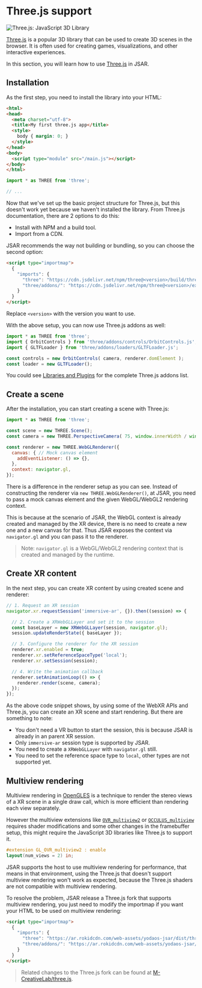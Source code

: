 # Three.js support

![Three.js: JavaScript 3D Library](/logo-threejs.svg 'width=200px,align=left')

[Three.js][] is a popular 3D library that can be used to create 3D scenes in the browser. It is often used for creating games, visualizations, and other interactive experiences.

In this section, you will learn how to use [Three.js][] in JSAR.

## Installation

As the first step, you need to install the library into your HTML:

```html title="index.html"
<html>
<head>
  <meta charset="utf-8">
  <title>My first three.js app</title>
  <style>
    body { margin: 0; }
  </style>
</head>
<body>
  <script type="module" src="/main.js"></script>
</body>
</html>
```

```js title="main.js"
import * as THREE from 'three';

// ...
```

Now that we've set up the basic project structure for Three.js, but this doesn't work yet because we haven't installed the library. From Three.js documentation, there are 2 options to do this:

- Install with NPM and a build tool.
- Import from a CDN.

JSAR recommends the way not building or bundling, so you can choose the second option:

```html
<script type="importmap">
  {
    "imports": {
      "three": "https://cdn.jsdelivr.net/npm/three@<version>/build/three.module.js",
      "three/addons/": "https://cdn.jsdelivr.net/npm/three@<version>/examples/jsm/"
    }
  }
</script>
```

Replace `<version>` with the version you want to use.

With the above setup, you can now use Three.js addons as well:

```js
import * as THREE from 'three';
import { OrbitControls } from 'three/addons/controls/OrbitControls.js';
import { GLTFLoader } from 'three/addons/loaders/GLTFLoader.js';

const controls = new OrbitControls( camera, renderer.domElement );
const loader = new GLTFLoader();
```

You could see [Libraries and Plugins][] for the complete Three.js addons list.

## Create a scene

After the installation, you can start creating a scene with Three.js:

```js
import * as THREE from 'three';

const scene = new THREE.Scene();
const camera = new THREE.PerspectiveCamera( 75, window.innerWidth / window.innerHeight, 0.1, 1000 );

const renderer = new THREE.WebGLRenderer({
  canvas: { // Mock canvas element
    addEventListener: () => {},
  },
  context: navigator.gl,
});
```

There is a difference in the renderer setup as you can see. Instead of constructing the renderer via `new THREE.WebGLRenderer()`, at JSAR, you need to pass a mock canvas element and the given WebGL/WebGL2 rendering context.

This is because at the scenario of JSAR, the WebGL context is already created and managed by the XR device, there is no need to create a new one and a new canvas for that. Thus JSAR exposes the context via `navigator.gl` and you can pass it to the renderer.

> Note: `navigator.gl` is a WebGL/WebGL2 rendering context that is created and managed by the runtime.

## Create XR content

In the next step, you can create XR content by using created scene and renderer:

```js
// 1. Request an XR session
navigator.xr.requestSession('immersive-ar', {}).then((session) => {

  // 2. Create a XRWebGLLayer and set it to the session
  const baseLayer = new XRWebGLLayer(session, navigator.gl);
  session.updateRenderState({ baseLayer });

  // 3. Configure the renderer for the XR session
  renderer.xr.enabled = true;
  renderer.xr.setReferenceSpaceType('local');
  renderer.xr.setSession(session);

  // 4. Write the animation callback
  renderer.setAnimationLoop(() => {
    renderer.render(scene, camera);
  });
});
```

As the above code snippet shows, by using some of the WebXR APIs and Three.js, you can create an XR scene and start rendering. But there are something to note:

- You don't need a VR button to start the session, this is because JSAR is already in an parent XR session.
- Only `immersive-ar` session type is supported by JSAR.
- You need to create a `XRWebGLLayer` with `navigator.gl` still.
- You need to set the reference space type to `local`, other types are not supported yet.

## Multiview rendering

Multiview rendering in [OpenGLES][] is a technique to render the stereo views of a XR scene in a single draw call, which is more efficient than rendering each view separately.

However the multiview extensions like [`OVR_multiview2`][ovr_multiview2] or [`OCCULUS_multiview`][oculus_multiview] requires shader modifications and some other changes in the framebuffer setup, this might require the JavaScript 3D libraries like Three.js to support it.

```glsl title="vert.glsl"
#extension GL_OVR_multiview2 : enable
layout(num_views = 2) in;
```

JSAR supports the host to use multiview rendering for performance, that means in that environment, using the Three.js that doesn't support multiview rendering won't work as expected, because the Three.js shaders are not compatible with multiview rendering.

To resolve the problem, JSAR release a Three.js fork that supports multiview rendering, you just need to modify the importmap if you want your HTML to be used on multiview rendering:

```html
<script type="importmap">
  {
    "imports": {
      "three": "https://ar.rokidcdn.com/web-assets/yodaos-jsar/dist/three/build/three.module.js",
      "three/addons/": "https://ar.rokidcdn.com/web-assets/yodaos-jsar/dist/three/examples/jsm/"
    }
  }
</script>
```

> Related changes to the Three.js fork can be found at [M-CreativeLab/three.js](https://github.com/M-CreativeLab/three.js).

[Three.js]: https://threejs.org/
[Libraries and Plugins]: https://threejs.org/docs/#manual/en/introduction/Libraries-and-Plugins
[OpenGLES]: https://www.khronos.org/opengles/
[ovr_multiview2]: https://registry.khronos.org/OpenGL/extensions/OVR/OVR_multiview2.txt
[oculus_multiview]: https://developers.meta.com/horizon/documentation/web/web-multiview/
